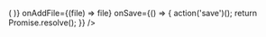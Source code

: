 
<Meta
  title='Components/Semantic UI/FileUploadModal'
  component={FileUploadModal}
/>

<DocHeader
  item={FileUploadModal}
/>

<Canvas>
  <Story
    name='Default'
  >
    <FileUploadModal
      button='Upload files'
      itemComponent={({ item }) => (
        <Form.Input
          label='Name'
          value={item.name || ''}
        />
      )}
      onAddFile={(file) => file}
      onSave={() => {
        action('save')();
        return Promise.resolve();
      }}
    />
  </Story>
</Canvas>

<PropsTable
  item={FileUploadModal}
/>
